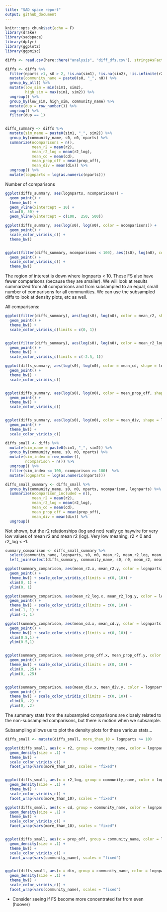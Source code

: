 ```yaml
---
title: "SAD space report"
output: github_document
---
```


```r
knitr::opts_chunk$set(echo = F)
library(drake)
library(sadspace)
library(dplyr)
library(ggplot2)
library(ggpmisc)
```

```r

diffs <- read.csv(here::here("analysis", "diff_dfs.csv"), stringsAsFactors = F)
```

```r

diffs <- diffs %>%
  filter(nparts >1, s0 > 2, !is.na(sim1), !is.na(sim2), !is.infinite(r2), !is.infinite(r2_log)) %>%
  mutate(community_name = paste0(s0, "_", n0)) %>%
  group_by_all() %>%
  mutate(low_sim = min(sim1, sim2),
         high_sim = max(sim1, sim2)) %>%
  ungroup() %>%
  group_by(low_sim, high_sim, community_name) %>%
  mutate(dup = row_number()) %>%
  ungroup() %>%
  filter(dup == 1)


diffs_summary <- diffs %>%
  mutate(sim_name = paste0(sim1, "_", sim2)) %>%
  group_by(community_name, s0, n0, nparts) %>%
  summarize(ncomparisons = n(),
            mean_r2 = mean(r2),
            mean_r2_log = mean(r2_log),
            mean_cd = mean(cd),
            mean_prop_off = mean(prop_off),
            mean_div = mean(div)) %>%
  ungroup() %>%
  mutate(lognparts = log(as.numeric(nparts)))
```

Number of comparisons

```r

ggplot(diffs_summary, aes(lognparts, ncomparisons)) +
  geom_point() +
  theme_bw() +
  geom_vline(xintercept = 10) +
  xlim(0, 50) +
  geom_hline(yintercept = c(100,  250, 500))

ggplot(diffs_summary, aes(log(s0), log(n0), color = ncomparisons)) +
  geom_point() +
  scale_color_viridis_c() +
  theme_bw()


ggplot(filter(diffs_summary, ncomparisons < 100), aes((s0), log(n0), color = ncomparisons)) +
  geom_point() +
  scale_color_viridis_c() +
  theme_bw()


```

The region of interest is down where lognparts < 10. These FS also have fewer comparisons (because they are smaller). We will look at results summarized from all comparisons and from subsampled to an equal, small number of comparisons for all communities. We can use the subsampled diffs to look at density plots, etc as well.

All comparisons:

```r

ggplot(filter(diffs_summary), aes(log(s0), log(n0), color = mean_r2, shape = lognparts >= 10)) +
  geom_point() +
  theme_bw() +
  scale_color_viridis_c(limits = c(0, 1))


ggplot(filter(diffs_summary), aes(log(s0), log(n0), color = mean_r2_log, shape = lognparts >= 10)) +
  geom_point() +
  theme_bw() +
  scale_color_viridis_c(limits = c(-2.5, 1))

ggplot(diffs_summary, aes(log(s0), log(n0), color = mean_cd, shape = lognparts >= 10)) +
  geom_point() +
  theme_bw() +
  scale_color_viridis_c()


ggplot(diffs_summary, aes(log(s0), log(n0), color = mean_prop_off, shape = lognparts >= 10)) +
  geom_point() +
  theme_bw() +
  scale_color_viridis_c()


ggplot(diffs_summary, aes(log(s0), log(n0), color = mean_div, shape = lognparts >= 10)) +
  geom_point() +
  theme_bw() +
  scale_color_viridis_c()


```


```r

diffs_small <- diffs %>%
  mutate(sim_name = paste0(sim1, "_", sim2)) %>%
  group_by(community_name, s0, n0, nparts) %>%
  mutate(sim_index = row_number(),
         ncomparison = n()) %>%
  ungroup() %>%
  filter(sim_index <= 100, ncomparison >= 100)  %>%
  mutate(lognparts = log(as.numeric(nparts)))

diffs_small_summary <- diffs_small %>%
  group_by(community_name, s0, n0, nparts, ncomparison, lognparts) %>%
  summarize(ncomparison_included = n(),
            mean_r2 = mean(r2),
            mean_r2_log = mean(r2_log),
            mean_cd = mean(cd),
            mean_prop_off = mean(prop_off),
            mean_div = mean(div)) %>%
  ungroup()

```


Not shown, but the r2 relationships (log and not) really go haywire for very low values of mean r2 and mean r2 (log). Very low meaning, r2 < 0 and r2_log < -1.

```r

summary_comparison <- diffs_small_summary %>%
  select(community_name, lognparts, s0, n0, mean_r2, mean_r2_log, mean_cd, mean_prop_off, mean_div) %>%
  left_join(select(diffs_summary, community_name, s0, n0, mean_r2, mean_r2_log, mean_cd, mean_prop_off, mean_div), by = c("community_name", "s0", "n0"))

ggplot(summary_comparison, aes(mean_r2.x, mean_r2.y, color = lognparts)) +
  geom_point() +
  theme_bw() + scale_color_viridis_c(limits = c(0, 10)) +
  xlim(0, 1) +
  ylim(0, 1)

ggplot(summary_comparison, aes(mean_r2_log.x, mean_r2_log.y, color = lognparts)) +
  geom_point() +
  theme_bw() + scale_color_viridis_c(limits = c(0, 10)) +
  xlim(-1, 1) +
  ylim(-1, 1) 

ggplot(summary_comparison, aes(mean_cd.x, mean_cd.y, color = lognparts)) +
  geom_point() +
  theme_bw() + scale_color_viridis_c(limits = c(0, 10)) +
  xlim(0.5,1) +
  ylim(0.5,1)


ggplot(summary_comparison, aes(mean_prop_off.x, mean_prop_off.y, color = lognparts)) +
  geom_point() +
  theme_bw() + scale_color_viridis_c(limits = c(0, 10)) +
  xlim(0, .25) +
  ylim(0, .25)


ggplot(summary_comparison, aes(mean_div.x, mean_div.y, color = lognparts)) +
  geom_point() +
  theme_bw() + scale_color_viridis_c(limits = c(0, 10)) +
  xlim(0, .2) +
  ylim(0, .2)


```

The summary stats from the subsampled comparisons are closely related to the non-subsampled comparisons, but there is motion when we subsample. 

Subsampling allows us to plot the density plots for these various stats...

```r

diffs_small <- mutate(diffs_small, more_than_10 = lognparts >= 10)

ggplot(diffs_small, aes(x = r2, group = community_name, color = lognparts)) +
  geom_density(size = .1) +
  theme_bw() +
  scale_color_viridis_c() +
  facet_wrap(vars(more_than_10), scales = "fixed")


ggplot(diffs_small, aes(x = r2_log, group = community_name, color = lognparts)) +
  geom_density(size = .1) +
  theme_bw() +
  scale_color_viridis_c() +
  facet_wrap(vars(more_than_10), scales = "fixed")


```

```r
ggplot(diffs_small, aes(x = cd, group = community_name, color = lognparts)) +
  geom_density(size = .1) +
  theme_bw() +
  scale_color_viridis_c() +
  facet_wrap(vars(more_than_10), scales = "fixed")


ggplot(diffs_small, aes(x = prop_off, group = community_name, color = lognparts)) +
  geom_density(size = .1) +
  theme_bw() +
  scale_color_viridis_c() +
  facet_wrap(vars(community_name), scales = "fixed")


ggplot(diffs_small, aes(x = div, group = community_name, color = lognparts)) +
  geom_density(size = .1) +
  theme_bw() +
  scale_color_viridis_c() +
  facet_wrap(vars(community_name), scales = "fixed")

```

* Consider seeing if FS become more concentrated far from even (hoover)
